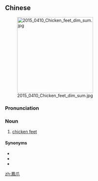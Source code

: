 ==Chinese==
{{zh-forms|s=凤爪|lit=phoenix talons}}
{{zh-wp|zh|yue}}
[[File:2015 0410 Chicken feet dim sum.jpg|thumb|right|250px]]

===Pronunciation===
{{zh-pron
|m=fèng爪
|c=fung6 zaau2
|cat=n
}}

===Noun===
{{zh-noun}}

# [[chicken feet]]

====Synonyms====
* {{zh-l|雞腳}}
* {{zh-l|雞爪}}
* {{zh-l|雞爪子}}

{{zh-cat|Foods}}

[[zh:鳳爪]]